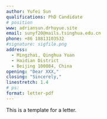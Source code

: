 ```yaml
---
author: Yufei Sun
qualifications: PhD Candidate
# position
www: adriansun.drhuyue.site
email: sunyf20@mails.tsinghua.edu.cn
phone: +86 18813103532
#signature: sigfile.png
address:
  - Mingzhai, Qinghua Yuan
  - Haidian District
  - Beijing 100084, China
opening: "Dear XXX,"
closing: "Sincerely,"
linestretch: 1.4
# ps: 
format: letter-pdf
---
```


This is a template for a letter. 
